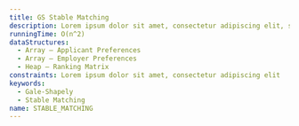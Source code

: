 ```yaml
---
title: GS Stable Matching
description: Lorem ipsum dolor sit amet, consectetur adipiscing elit, sed do eiusmod tempor incididunt ut labore et dolore magna aliqua. Ut enim ad minim veniam, quis nostrud exercitation ullamco laboris nisi ut aliquip ex ea commodo consequat.
runningTime: O(n^2)
dataStructures:
  - Array – Applicant Preferences
  - Array – Employer Preferences
  - Heap – Ranking Matrix
constraints: Lorem ipsum dolor sit amet, consectetur adipiscing elit
keywords:
  - Gale-Shapely
  - Stable Matching
name: STABLE_MATCHING
---
```


<!-- - Algo
  - Animations (x)
  - Mesh Creation (x)
  - Content ()
  - Algorithm ()
  - Param Generation (x)
  - Animation Reducer (x)
  - Presets ()
    - Worst Case ()
    - Best Case () -->
